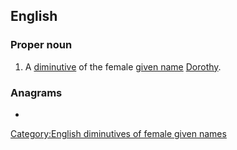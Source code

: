 ==English==

===Proper noun===
{{en-proper noun}}

# A [[diminutive]] of the female [[given name]] [[Dorothy]].

===Anagrams===
* {{anagrams|en|a=ddeio|Edoid|diode}}

[[Category:English diminutives of female given names]]